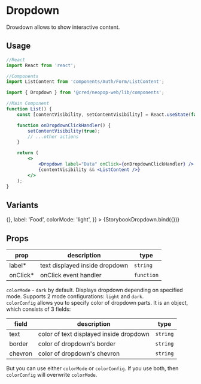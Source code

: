 
<Meta title="Components/Dropdown" component={Dropdown} />


# Dropdown

Drowdown allows to show interactive content.

## Usage

```jsx
//React
import React from 'react';

//Components
import ListContent from 'components/Auth/Form/ListContent';

import { Dropdown } from '@cred/neopop-web/lib/components';

//Main Component
function List() {
    const [contentVisibility, setContentVisibility] = React.useState(false);

    function onDropdownClickHandler() {
        setContentVisibility(true);
        // ...other actions
    }

    return (
        <>
            <Dropdown label="Data" onClick={onDropdownClickHandler} />
            {contentVisibility && <ListContent />}
        </>
    );
}
```

## Variants

<Canvas>
    <Story
        name="Dropdown"
        args={{
            onClick: () => {},
            label: 'Food',
            colorMode: 'light',
        }}
    >
        {StorybookDropdown.bind({})}
    </Story>
</Canvas>

## Props

<div style={{overflowX: 'auto'}}>

| prop      | description                    | type       |
| --------- | ------------------------------ | ---------- |
| label\*   | text displayed inside dropdown | `string`   |
| onClick\* | onClick event handler          | `function` |

</div>

`colorMode` - `dark` by default. Displays dropdown depending on specified mode. Supports 2 mode
configurations: `light` and `dark`. <br/>
`colorConfig` allows you to specify color of dropdown parts. It is an object, which consists of
3 fields:

<div style={{overflowX: 'auto'}}>

| field   | description                             | type     |
| ------- | --------------------------------------- | -------- |
| text    | color of text displayed inside dropdown | `string` |
| border  | color of dropdown's border              | `string` |
| chevron | color of dropdown's chevron             | `string` |

</div>

But you can use either `colorMode` or `colorConfig`. If you use both, then `colorConfig` will overwrite `colorMode`.
